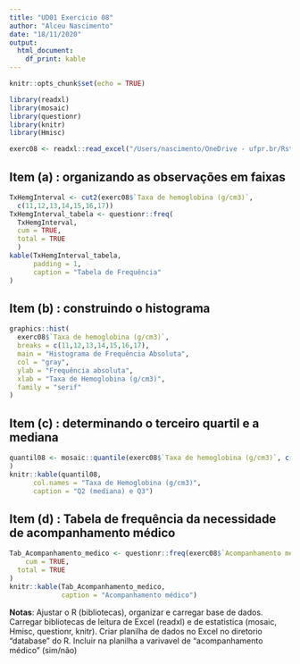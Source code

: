 ```yaml
---
title: "UD01 Exercicio 08"
author: "Alceu Nascimento"
date: "18/11/2020"
output:
  html_document: 
    df_print: kable
---
```

```r
knitr::opts_chunk$set(echo = TRUE)
```

```r
library(readxl)
library(mosaic)
library(questionr)
library(knitr)
library(Hmisc)
```

```r
exerc08 <- readxl::read_excel("/Users/nascimento/OneDrive - ufpr.br/Rstudio/Projetos/CE003_2020/data/UD01-atividade_2020_11_18.xlsx", sheet = "exerc-08")
```

## Item (a) : organizando as observações em faixas
```r
TxHemgInterval <- cut2(exerc08$`Taxa de hemoglobina (g/cm3)`,
  c(11,12,13,14,15,16,17))
TxHemgInterval_tabela <- questionr::freq(
  TxHemgInterval,
  cum = TRUE,
  total = TRUE
  )
kable(TxHemgInterval_tabela,
      padding = 1,
      caption = "Tabela de Frequência"
)
```

## Item (b) : construindo o histograma
```r
graphics::hist(
  exerc08$`Taxa de hemoglobina (g/cm3)`,
  breaks = c(11,12,13,14,15,16,17),
  main = "Histograma de Frequência Absoluta",
  col = "gray",
  ylab = "Frequência absoluta",
  xlab = "Taxa de Hemoglobina (g/cm3)",
  family = "serif"
)
```

## Item (c) : determinando o terceiro quartil e a mediana
```r
quantil08 <- mosaic::quantile(exerc08$`Taxa de hemoglobina (g/cm3)`, c(0.50, 0.75)
)
knitr::kable(quantil08,
      col.names = "Taxa de Hemoglobina (g/cm3)",
      caption = "Q2 (mediana) e Q3")
```

## Item (d) : Tabela de frequência da necessidade de acompanhamento médico
```r
Tab_Acompanhamento_medico <- questionr::freq(exerc08$`Acompanhamento medico`,
    cum = TRUE,
  total = TRUE
)
knitr::kable(Tab_Acompanhamento_medico,
             caption = "Acompanhamento médico")
```

**Notas**:
Ajustar o R (bibliotecas), organizar e carregar base de dados.
Carregar bibliotecas de leitura de Excel (readxl) e de estatistica (mosaic, Hmisc, questionr, knitr).
Criar planilha de dados no Excel no diretorio "database" do R.
Incluir na planilha a varivavel de "acompanhamento médico" (sim/não)